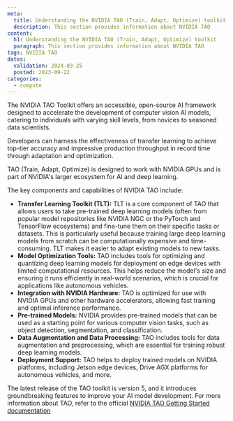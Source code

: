 ```yaml
---
meta:
  title: Understanding the NVIDIA TAO (Train, Adapt, Optimize) toolkit
  description: This section provides information about NVIDIA TAO
content:
  h1: Understanding the NVIDIA TAO (Train, Adapt, Optimize) toolkit
  paragraph: This section provides information about NVIDIA TAO
tags: NVIDIA TAO
dates:
  validation: 2024-03-25
  posted: 2023-09-22
categories:
  - compute
---
```


The NVIDIA TAO Toolkit offers an accessible, open-source AI framework designed to accelerate the development of computer vision AI models, catering to individuals with varying skill levels, from novices to seasoned data scientists.

Developers can harness the effectiveness of transfer learning to achieve top-tier accuracy and impressive production throughput in record time through adaptation and optimization.

TAO (Train, Adapt, Optimize) is designed to work with NVIDIA GPUs and is part of NVIDIA's larger ecosystem for AI and deep learning.

The key components and capabilities of NVIDIA TAO include:

* **Transfer Learning Toolkit (TLT):** TLT is a core component of TAO that allows users to take pre-trained deep learning models (often from popular model repositories like NVIDIA NGC or the PyTorch and TensorFlow ecosystems) and fine-tune them on their specific tasks or datasets. This is particularly useful because training large deep learning models from scratch can be computationally expensive and time-consuming. TLT makes it easier to adapt existing models to new tasks.
* **Model Optimization Tools:** TAO includes tools for optimizing and quantizing deep learning models for deployment on edge devices with limited computational resources. This helps reduce the model's size and ensuring it runs efficiently in real-world scenarios, which is crucial for applications like autonomous vehicles.
* **Integration with NVIDIA Hardware:** TAO is optimized for use with NVIDIA GPUs and other hardware accelerators, allowing fast training and optimal inference performance.
* **Pre-trained Models:** NVIDIA provides pre-trained models that can be used as a starting point for various computer vision tasks, such as object detection, segmentation, and classification.
* **Data Augmentation and Data Processing:** TAO includes tools for data augmentation and preprocessing, which are essential for training robust deep learning models.
* **Deployment Support:** TAO helps to deploy trained models on NVIDIA platforms, including Jetson edge devices, Drive AGX platforms for autonomous vehicles, and more.

The latest release of the TAO toolkit is version 5, and it introduces groundbreaking features to improve your AI model development. For more information about TAO, refer to the official [NVIDIA TAO Getting Started documentation](https://developer.nvidia.com/tao-toolkit-get-started)